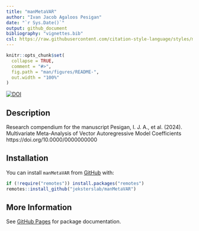 ```yaml
---
title: "manMetaVAR"
author: "Ivan Jacob Agaloos Pesigan"
date: "`r Sys.Date()`"
output: github_document
bibliography: "vignettes.bib"
csl: https://raw.githubusercontent.com/citation-style-language/styles/master/apa.csl
---
```


<!-- README.md is generated from .setup/readme/README.Rmd. Please edit that file -->

```r
knitr::opts_chunk$set(
  collapse = TRUE,
  comment = "#>",
  fig.path = "man/figures/README-",
  out.width = "100%"
)
```

<!-- badges: start -->
[![DOI](https://zenodo.org/badge/DOI/10.0000/0000000000.svg)](https://doi.org/10.0000/0000000000)
<!-- badges: end -->

## Description

Research compendium for the manuscript
Pesigan, I. J. A., et al. (2024).
Multivariate Meta-Analysis of Vector Autoregressive Model Coefficients
https://doi.org/10.0000/0000000000

## Installation

You can install `manMetaVAR` from
[GitHub](https://github.com/jeksterslab/manMetaVAR) with:

```r
if (!require("remotes")) install.packages("remotes")
remotes::install_github("jeksterslab/manMetaVAR")
```

## More Information

See
[GitHub Pages](https://jeksterslab.github.io/manMetaVAR/index.html)
for package documentation.

